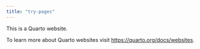 ```yaml
---
title: "try-pages"
---
```


This is a Quarto website.

To learn more about Quarto websites visit <https://quarto.org/docs/websites>.
